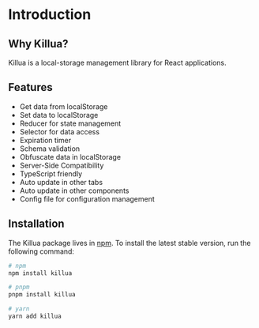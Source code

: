 # Introduction

## Why Killua?

Killua is a local-storage management library for React applications.

## Features

- Get data from localStorage
- Set data to localStorage
- Reducer for state management
- Selector for data access
- Expiration timer
- Schema validation
- Obfuscate data in localStorage
- Server-Side Compatibility
- TypeScript friendly
- Auto update in other tabs
- Auto update in other components
- Config file for configuration management

## Installation

The Killua package lives in [npm](https://www.npmjs.com/package/killua). To install the latest stable version, run the following command:

```bash
# npm
npm install killua

# pnpm
pnpm install killua

# yarn
yarn add killua
```
